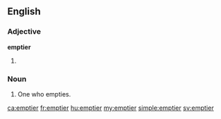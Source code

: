 ==English==

===Adjective===
'''emptier'''

# {{en-comparative of|empty}}

===Noun===
{{en-noun}}

# One who empties.

[[ca:emptier]]
[[fr:emptier]]
[[hu:emptier]]
[[my:emptier]]
[[simple:emptier]]
[[sv:emptier]]